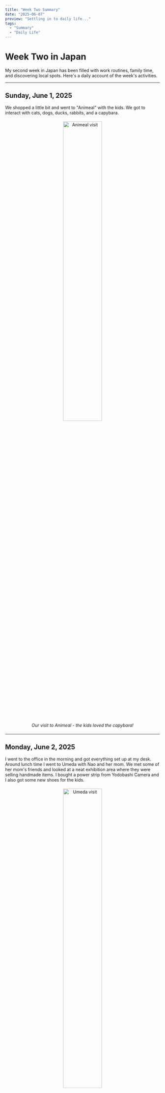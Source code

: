 ```yaml
---
title: "Week Two Summary"
date: "2025-06-07"
preview: "Settling in to daily life..."
tags:
  - "Summary"
  - "Daily Life"
---
```


# Week Two in Japan

My second week in Japan has been filled with work routines, family time, and discovering local spots. Here's a daily account of the week's activities.

---

## Sunday, June 1, 2025

We shopped a little bit and went to "Animeal" with the kids. We got to interact with cats, dogs, ducks, rabbits, and a capybara.

<div style="text-align: center; margin: 20px 0;">
  <img src="/images/week-two-img/animeal.jpg" alt="Animeal visit" width="50%" />
  <p style="font-style: italic; margin-top: 8px;">Our visit to Animeal - the kids loved the capybara!</p>
</div>

---

## Monday, June 2, 2025

I went to the office in the morning and got everything set up at my desk. Around lunch time I went to Umeda with Nao and her mom. We met some of her mom's friends and looked at a neat exhibition area where they were selling handmade items. I bought a power strip from Yodobashi Camera and I also got some new shoes for the kids.

<div style="text-align: center; margin: 20px 0;">
  <img src="/images/week-two-img/IMG_8997.jpg" alt="Umeda visit" width="50%" />
  <p style="font-style: italic; margin-top: 8px;">Shopping at Umeda</p>
</div>

---

## Tuesday, June 3, 2025

I worked at the office then went to lunch with Nao and her mom. We ate at her mom's friend's sushi restaurant. He handcrafted the entire course for us and it was amazing as usual. After that I went back to the office for a while. We had a lot of extra laundry and also needed to wash our sheets so we went to the coin laundromat in the evening. We also ordered pizza for dinner.

<div style="text-align: center; margin: 20px 0;">
  <img src="/images/week-two-img/IMG_9070.jpg" alt="Sushi restaurant" width="50%" />
  <p style="font-style: italic; margin-top: 8px;">Handcrafted sushi course - absolutely delicious!</p>
</div>

---

## Wednesday, June 4, 2025

I went to work and then I got a haircut. I also went browsing around the Hanshin department store in Umeda.

<div style="text-align: center; margin: 20px 0;">
  <img src="/images/week-two-img/IMG_9092.jpg" alt="Haircut day" width="50%" />
  <p style="font-style: italic; margin-top: 8px;">Fresh haircut and exploring Hanshin department store</p>
</div>

---

## Thursday, June 5, 2025

I went to work and had curry with naan for lunch. My son went to a friend's house after school. In the evening, we went to the grocery store and then we went over to my brother-in-law's house, where the kids hung out with their cousins. We had homemade yakiniku for dinner.

<div style="text-align: center; margin: 20px 0;">
  <img src="/images/week-two-img/IMG_9128.jpg" alt="Yakiniku dinner" width="50%" />
  <p style="font-style: italic; margin-top: 8px;">Delicious homemade yakiniku with family</p>
</div>

---

## Friday, June 6, 2025

I went to work and picked the kids up from school in the afternoon. For lunch I had a hawaiian-style burger. I got limited edition Pac-man doughnuts as a treat for everyone. In the evening we went to the supermarket and bought some sushi for dinner.

<div style="display: flex; justify-content: center; gap: 20px; margin: 20px 0; flex-wrap: wrap;">
  <div style="text-align: center;">
    <img src="/images/week-two-img/IMG_9149.jpg" alt="Sushi dinner" width="100%" style="max-width: 300px;" />
    <p style="font-style: italic; margin-top: 8px;">Fresh supermarket sushi for dinner</p>
  </div>
  <div style="text-align: center;">
    <img src="/images/week-two-img/IMG_9144.jpg" alt="Pac-man doughnuts" width="100%" style="max-width: 300px;" />
    <p style="font-style: italic; margin-top: 8px;">Limited edition Pac-man doughnuts</p>
  </div>
</div>

---

## Saturday, June 7, 2025

We took it easy at home and just loafed around. I'm averaging about 15k steps and 6.30 miles per day. Next week I hope to run 2-3 miles at least 3 times in the morning before work/school.

---

## Week Two Stats
- **Daily Average**: 15,000 steps, 6.30 miles
- **Favorite Meal**: Handcrafted sushi on Tuesday
- **Most Visited Area**: Umeda
- **Goal for Next Week**: Run 2-3 miles at least 3 times